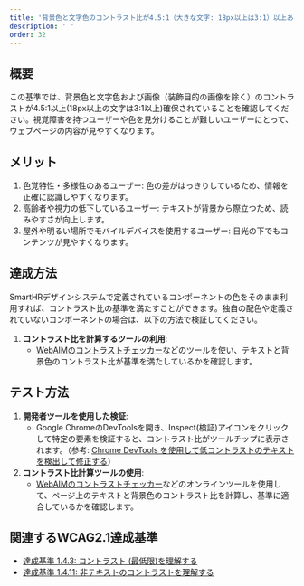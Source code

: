 ```yaml
---
title: '背景色と文字色のコントラスト比が4.5:1（大きな文字: 18px以上は3:1）以上ある'
description: ' '
order: 32
---
```


## 概要
この基準では、背景色と文字色および画像（装飾目的の画像を除く）のコントラストが4.5:1以上(18px以上の文字は3:1以上)確保されていることを確認してください。視覚障害を持つユーザーや色を見分けることが難しいユーザーにとって、ウェブページの内容が見やすくなります。

## メリット
1. 色覚特性・多様性のあるユーザー: 色の差がはっきりしているため、情報を正確に認識しやすくなります。
2. 高齢者や視力の低下しているユーザー: テキストが背景から際立つため、読みやすさが向上します。
3. 屋外や明るい場所でモバイルデバイスを使用するユーザー: 日光の下でもコンテンツが見やすくなります。

## 達成方法

SmartHRデザインシステムで定義されているコンポーネントの色をそのまま利用すれば、コントラスト比の基準を満たすことができます。独自の配色や定義されていないコンポーネントの場合は、以下の方法で検証してください。

1. **コントラスト比を計算するツールの利用**:
    - [WebAIMのコントラストチェッカー](https://webaim.org/resources/contrastchecker/)などのツールを使い、テキストと背景色のコントラスト比が基準を満たしているかを確認します。

## テスト方法
1. **開発者ツールを使用した検証**:
    - Google ChromeのDevToolsを開き、Inspect(検証)アイコンをクリックして特定の要素を検証すると、コントラスト比がツールチップに表示されます。（参考: [Chrome DevTools を使用して低コントラストのテキストを検出して修正する](https://developers.google.com/codelabs/devtools-cvd?hl=ja#3)）
2. **コントラスト比計算ツールの使用**:
    - [WebAIMのコントラストチェッカー](https://webaim.org/resources/contrastchecker/)などのオンラインツールを使用して、ページ上のテキストと背景色のコントラスト比を計算し、基準に適合しているかを確認します。

## 関連するWCAG2.1達成基準
- [達成基準 1.4.3: コントラスト (最低限)を理解する](https://waic.jp/translations/WCAG21/Understanding/contrast-minimum)
- [達成基準 1.4.11: 非テキストのコントラストを理解する](https://waic.jp/translations/WCAG21/Understanding/non-text-contrast.html)
